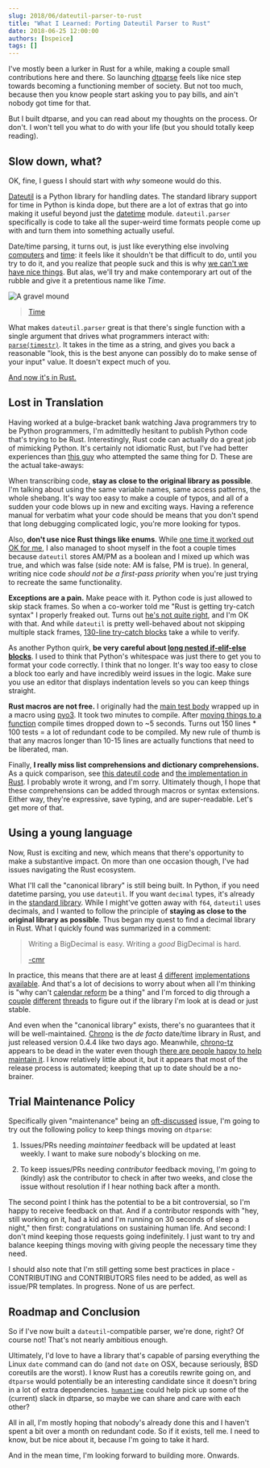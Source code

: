 ```yaml
---
slug: 2018/06/dateutil-parser-to-rust
title: "What I Learned: Porting Dateutil Parser to Rust"
date: 2018-06-25 12:00:00
authors: [bspeice]
tags: []
---
```


I've mostly been a lurker in Rust for a while, making a couple small contributions here and there.
So launching [dtparse](https://github.com/bspeice/dtparse) feels like nice step towards becoming a
functioning member of society. But not too much, because then you know people start asking you to
pay bills, and ain't nobody got time for that.

<!-- truncate -->

But I built dtparse, and you can read about my thoughts on the process. Or don't. I won't tell you
what to do with your life (but you should totally keep reading).

## Slow down, what?

OK, fine, I guess I should start with _why_ someone would do this.

[Dateutil](https://github.com/dateutil/dateutil) is a Python library for handling dates. The
standard library support for time in Python is kinda dope, but there are a lot of extras that go
into making it useful beyond just the [datetime](https://docs.python.org/3.6/library/datetime.html)
module. `dateutil.parser` specifically is code to take all the super-weird time formats people come
up with and turn them into something actually useful.

Date/time parsing, it turns out, is just like everything else involving
[computers](https://infiniteundo.com/post/25326999628/falsehoods-programmers-believe-about-time) and
[time](https://infiniteundo.com/post/25509354022/more-falsehoods-programmers-believe-about-time): it
feels like it shouldn't be that difficult to do, until you try to do it, and you realize that people
suck and this is why
[we can't we have nice things](https://zachholman.com/talk/utc-is-enough-for-everyone-right). But
alas, we'll try and make contemporary art out of the rubble and give it a pretentious name like
_Time_.

![A gravel mound](./gravel-mound.jpg)

> [Time](https://www.goodfreephotos.com/united-states/montana/elkhorn/remains-of-the-mining-operation-elkhorn.jpg.php)

What makes `dateutil.parser` great is that there's single function with a single argument that
drives what programmers interact with:
[`parse(timestr)`](https://github.com/dateutil/dateutil/blob/6dde5d6298cfb81a4c594a38439462799ed2aef2/dateutil/parser/_parser.py#L1258).
It takes in the time as a string, and gives you back a reasonable "look, this is the best anyone can
possibly do to make sense of your input" value. It doesn't expect much of you.

[And now it's in Rust.](https://github.com/bspeice/dtparse/blob/7d565d3a78876dbebd9711c9720364fe9eba7915/src/lib.rs#L1332)

## Lost in Translation

Having worked at a bulge-bracket bank watching Java programmers try to be Python programmers, I'm
admittedly hesitant to publish Python code that's trying to be Rust. Interestingly, Rust code can
actually do a great job of mimicking Python. It's certainly not idiomatic Rust, but I've had better
experiences than
[this guy](https://webcache.googleusercontent.com/search?q=cache:wkYMpktJtnUJ:https://jackstouffer.com/blog/porting_dateutil.html+&cd=3&hl=en&ct=clnk&gl=us)
who attempted the same thing for D. These are the actual take-aways:

When transcribing code, **stay as close to the original library as possible**. I'm talking about
using the same variable names, same access patterns, the whole shebang. It's way too easy to make a
couple of typos, and all of a sudden your code blows up in new and exciting ways. Having a reference
manual for verbatim what your code should be means that you don't spend that long debugging
complicated logic, you're more looking for typos.

Also, **don't use nice Rust things like enums**. While
[one time it worked out OK for me](https://github.com/bspeice/dtparse/blob/7d565d3a78876dbebd9711c9720364fe9eba7915/src/lib.rs#L88-L94),
I also managed to shoot myself in the foot a couple times because `dateutil` stores AM/PM as a
boolean and I mixed up which was true, and which was false (side note: AM is false, PM is true). In
general, writing nice code _should not be a first-pass priority_ when you're just trying to recreate
the same functionality.

**Exceptions are a pain.** Make peace with it. Python code is just allowed to skip stack frames. So
when a co-worker told me "Rust is getting try-catch syntax" I properly freaked out. Turns out
[he's not quite right](https://github.com/rust-lang/rfcs/pull/243), and I'm OK with that. And while
`dateutil` is pretty well-behaved about not skipping multiple stack frames,
[130-line try-catch blocks](https://github.com/dateutil/dateutil/blob/16561fc99361979e88cccbd135393b06b1af7e90/dateutil/parser/_parser.py#L730-L865)
take a while to verify.

As another Python quirk, **be very careful about
[long nested if-elif-else blocks](https://github.com/dateutil/dateutil/blob/16561fc99361979e88cccbd135393b06b1af7e90/dateutil/parser/_parser.py#L494-L568)**.
I used to think that Python's whitespace was just there to get you to format your code correctly. I
think that no longer. It's way too easy to close a block too early and have incredibly weird issues
in the logic. Make sure you use an editor that displays indentation levels so you can keep things
straight.

**Rust macros are not free.** I originally had the
[main test body](https://github.com/bspeice/dtparse/blob/b0e737f088eca8e83ab4244c6621a2797d247697/tests/compat.rs#L63-L217)
wrapped up in a macro using [pyo3](https://github.com/PyO3/PyO3). It took two minutes to compile.
After
[moving things to a function](https://github.com/bspeice/dtparse/blob/e017018295c670e4b6c6ee1cfff00dbb233db47d/tests/compat.rs#L76-L205)
compile times dropped down to ~5 seconds. Turns out 150 lines \* 100 tests = a lot of redundant code
to be compiled. My new rule of thumb is that any macros longer than 10-15 lines are actually
functions that need to be liberated, man.

Finally, **I really miss list comprehensions and dictionary comprehensions.** As a quick comparison,
see
[this dateutil code](https://github.com/dateutil/dateutil/blob/16561fc99361979e88cccbd135393b06b1af7e90/dateutil/parser/_parser.py#L476)
and
[the implementation in Rust](https://github.com/bspeice/dtparse/blob/7d565d3a78876dbebd9711c9720364fe9eba7915/src/lib.rs#L619-L629).
I probably wrote it wrong, and I'm sorry. Ultimately though, I hope that these comprehensions can be
added through macros or syntax extensions. Either way, they're expressive, save typing, and are
super-readable. Let's get more of that.

## Using a young language

Now, Rust is exciting and new, which means that there's opportunity to make a substantive impact. On
more than one occasion though, I've had issues navigating the Rust ecosystem.

What I'll call the "canonical library" is still being built. In Python, if you need datetime
parsing, you use `dateutil`. If you want `decimal` types, it's already in the
[standard library](https://docs.python.org/3.6/library/decimal.html). While I might've gotten away
with `f64`, `dateutil` uses decimals, and I wanted to follow the principle of **staying as close to
the original library as possible**. Thus began my quest to find a decimal library in Rust. What I
quickly found was summarized in a comment:

> Writing a BigDecimal is easy. Writing a _good_ BigDecimal is hard.
>
> [-cmr](https://github.com/rust-lang/rust/issues/8937#issuecomment-34582794)

In practice, this means that there are at least [4](https://crates.io/crates/bigdecimal)
[different](https://crates.io/crates/rust_decimal)
[implementations](https://crates.io/crates/decimal) [available](https://crates.io/crates/decimate).
And that's a lot of decisions to worry about when all I'm thinking is "why can't
[calendar reform](https://en.wikipedia.org/wiki/Calendar_reform) be a thing" and I'm forced to dig
through a [couple](https://github.com/rust-lang/rust/issues/8937#issuecomment-31661916)
[different](https://github.com/rust-lang/rfcs/issues/334)
[threads](https://github.com/rust-num/num/issues/8) to figure out if the library I'm look at is dead
or just stable.

And even when the "canonical library" exists, there's no guarantees that it will be well-maintained.
[Chrono](https://github.com/chronotope/chrono) is the _de facto_ date/time library in Rust, and just
released version 0.4.4 like two days ago. Meanwhile,
[chrono-tz](https://github.com/chronotope/chrono-tz) appears to be dead in the water even though
[there are people happy to help maintain it](https://github.com/chronotope/chrono-tz/issues/19). I
know relatively little about it, but it appears that most of the release process is automated;
keeping that up to date should be a no-brainer.

## Trial Maintenance Policy

Specifically given "maintenance" being an
[oft-discussed](https://www.reddit.com/r/rust/comments/48540g/thoughts_on_initiators_vs_maintainers/)
issue, I'm going to try out the following policy to keep things moving on `dtparse`:

1. Issues/PRs needing _maintainer_ feedback will be updated at least weekly. I want to make sure
   nobody's blocking on me.

2. To keep issues/PRs needing _contributor_ feedback moving, I'm going to (kindly) ask the
   contributor to check in after two weeks, and close the issue without resolution if I hear nothing
   back after a month.

The second point I think has the potential to be a bit controversial, so I'm happy to receive
feedback on that. And if a contributor responds with "hey, still working on it, had a kid and I'm
running on 30 seconds of sleep a night," then first: congratulations on sustaining human life. And
second: I don't mind keeping those requests going indefinitely. I just want to try and balance
keeping things moving with giving people the necessary time they need.

I should also note that I'm still getting some best practices in place - CONTRIBUTING and
CONTRIBUTORS files need to be added, as well as issue/PR templates. In progress. None of us are
perfect.

## Roadmap and Conclusion

So if I've now built a `dateutil`-compatible parser, we're done, right? Of course not! That's not
nearly ambitious enough.

Ultimately, I'd love to have a library that's capable of parsing everything the Linux `date` command
can do (and not `date` on OSX, because seriously, BSD coreutils are the worst). I know Rust has a
coreutils rewrite going on, and `dtparse` would potentially be an interesting candidate since it
doesn't bring in a lot of extra dependencies. [`humantime`](https://crates.io/crates/humantime)
could help pick up some of the (current) slack in dtparse, so maybe we can share and care with each
other?

All in all, I'm mostly hoping that nobody's already done this and I haven't spent a bit over a month
on redundant code. So if it exists, tell me. I need to know, but be nice about it, because I'm going
to take it hard.

And in the mean time, I'm looking forward to building more. Onwards.
